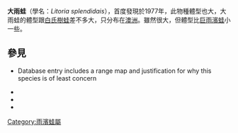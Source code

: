 {{Speciesbox 
| name = 大雨蛙
| status = LC
| status_system = iucn3.1
| trend = stable
| image = Litoria splendida.jpg
| image_width = 240px
| genus = Litoria
| species = splendida
| authority = [[Tyler|Tyler]], [[Davies|Davies]] & [[Martin|Martin]], 1977
| range_map = <!-- 檔案不存在 Splendida range.PNG -->
| range_map_width = 240px
| range_map_caption = 大雨蛙的分布圖
}}
'''大雨蛙'''（學名：''Litoria splendidais''），首度發現於1977年，此物種體型也大，大雨蛙的體型跟[[白氏樹蛙|白氏樹蛙]]差不多大，只分布在[[澳洲|澳洲]]。雖然很大，但體型比[[巨雨濱蛙|巨雨濱蛙]]小一些。

== 參見 ==
* {{IUCN2006|assessors=Hero & Roberts|year=2004|id=41111|title=Litoria splendida|downloaded=11 May 2006}} Database entry includes a range map and justification for why this species is of least concern
*{{cite book| last=Barker| first=J.| coauthors= Grigg, G.C. & Tyler, M.J.| year=1995| title=A Fiesld Guide to Australian Frogs| publisher=Surrey Beatty & Sons| id=ISBN 0-949324-61-2}}
*{{cite web | title=Frogs Australia Network - Australian Frog Database - Litoria splendida - Magnificent Tree Frog | url=http://frogsaustralia.net.au/frogs/display.cfm?frog_id=186 | accessdate=2006-06-02 | deadurl=yes | archiveurl=https://web.archive.org/web/20060318073600/http://frogsaustralia.net.au/frogs/display.cfm?frog_id=186 | archivedate=2006-03-18 }}
*{{cite web| title=Frogs Australia Network > Litoria splendida / Magnificent Tree Frog| url=http://frogs.org.au/frogs/species/Litoria/splendida| accessdate=2006-06-02| archive-url=https://web.archive.org/web/20060826011908/http://frogs.org.au/frogs/species/Litoria/splendida/| archive-date=2006-08-26| dead-url=yes}}
{{Taxonbar|from=Q996770}}

[[Category:雨濱蛙屬|Category:雨濱蛙屬]]